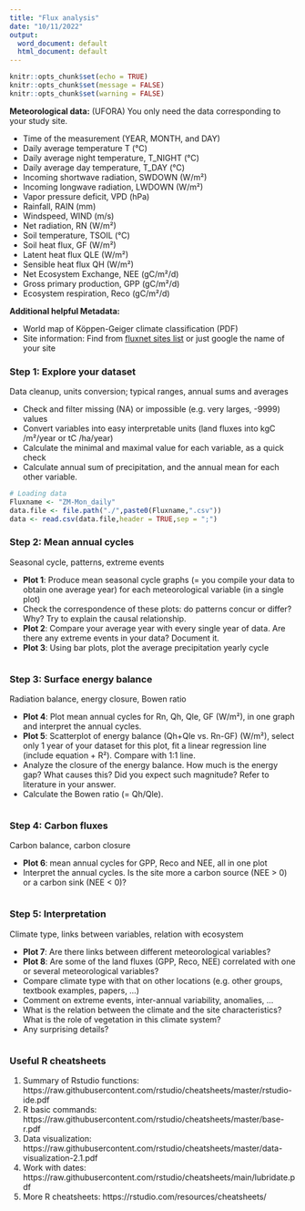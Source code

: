 ```yaml
---
title: "Flux analysis"
date: "10/11/2022"
output:
  word_document: default
  html_document: default
---
```


```r
knitr::opts_chunk$set(echo = TRUE)
knitr::opts_chunk$set(message = FALSE)
knitr::opts_chunk$set(warning = FALSE)
```

**Meteorological data:** 
(UFORA) You only need the data corresponding to your study site.

- Time of the measurement (YEAR, MONTH, and DAY)
- Daily average temperature T (°C)
- Daily average night temperature, T_NIGHT (°C)
- Daily average day temperature, T_DAY (°C)
- Incoming shortwave radiation, SWDOWN (W/m²)
- Incoming longwave radiation, LWDOWN (W/m²)
- Vapor pressure deficit, VPD (hPa)
- Rainfall, RAIN (mm)
- Windspeed, WIND (m/s)
- Net radiation, RN (W/m²)
- Soil temperature, TSOIL (°C)
- Soil heat flux, GF (W/m²)
- Latent heat flux QLE (W/m²)
- Sensible heat flux QH (W/m²)
- Net Ecosystem Exchange, NEE (gC/m²/d)
- Gross primary production, GPP (gC/m²/d)
- Ecosystem respiration, Reco (gC/m²/d)

**Additional helpful Metadata:**

- World map of Köppen-Geiger climate classification (PDF)
- Site information: Find from [fluxnet sites list](https://fluxnet.org/sites/site-list-and-pages) or just google the name of your site


### Step 1: Explore your dataset 
Data cleanup, units conversion; typical ranges, annual sums and averages  

- Check and filter missing (NA) or impossible (e.g. very larges, -9999) values
- Convert variables into easy interpretable units (land fluxes into kgC /m²/year or tC /ha/year)
- Calculate the minimal and maximal value for each variable, as a quick check
- Calculate annual sum of precipitation, and the annual mean for each other variable. 

```r
# Loading data
Fluxname <- "ZM-Mon_daily"
data.file <- file.path("./",paste0(Fluxname,".csv"))
data <- read.csv(data.file,header = TRUE,sep = ";")

```


### Step 2: Mean annual cycles
Seasonal cycle, patterns, extreme events 

- **Plot 1**: Produce mean seasonal cycle graphs (= you compile your data to obtain one average year) for each meteorological variable (in a single plot)
- Check the correspondence of these plots: do patterns concur or differ? Why? Try to explain the causal relationship. 
- **Plot 2**: Compare your average year with every single year of data. Are there any extreme events in your data? Document it.
- **Plot 3**: Using bar plots, plot the average precipitation yearly cycle
```r


```


### Step 3: Surface energy balance
Radiation balance, energy closure, Bowen ratio 

- **Plot 4**: Plot mean annual cycles for Rn, Qh, Qle, GF (W/m²), in one graph  and interpret the annual cycles.
- **Plot 5**: Scatterplot of energy balance (Qh+Qle vs. Rn-GF) (W/m²), select only 1 year of your dataset for this plot, fit a linear regression line (include equation + R²). Compare with 1:1 line.
- Analyze the closure of the energy balance. How much is the energy gap? What causes this? Did you expect such magnitude? Refer to literature in your answer.
- Calculate the Bowen ratio (= Qh/Qle).
```r

```

### Step 4: Carbon fluxes
Carbon balance, carbon closure

- **Plot 6**: mean annual cycles for GPP, Reco and NEE, all in one plot
- Interpret the annual cycles. Is the site more a carbon source (NEE > 0) or a carbon sink (NEE < 0)?
```r


```


### Step 5: Interpretation
Climate type, links between variables, relation with ecosystem 

- **Plot 7**: Are there links between different meteorological variables?
- **Plot 8**: Are some of the land fluxes (GPP, Reco, NEE) correlated with one or several meteorological variables?
- Compare climate type with that on other locations (e.g. other groups, textbook examples, papers, ...)
- Comment on extreme events, inter-annual variability, anomalies, …
- What is the relation between the climate and the site characteristics? What is the role of vegetation in this climate system?
- Any surprising details?
```r


```


### Useful R cheatsheets
1. Summary of Rstudio functions: https://raw.githubusercontent.com/rstudio/cheatsheets/master/rstudio-ide.pdf
2. R basic commands: https://raw.githubusercontent.com/rstudio/cheatsheets/master/base-r.pdf
3. Data visualization: https://raw.githubusercontent.com/rstudio/cheatsheets/master/data-visualization-2.1.pdf
4. Work with dates: https://raw.githubusercontent.com/rstudio/cheatsheets/main/lubridate.pdf
5. More R cheatsheets: https://rstudio.com/resources/cheatsheets/


